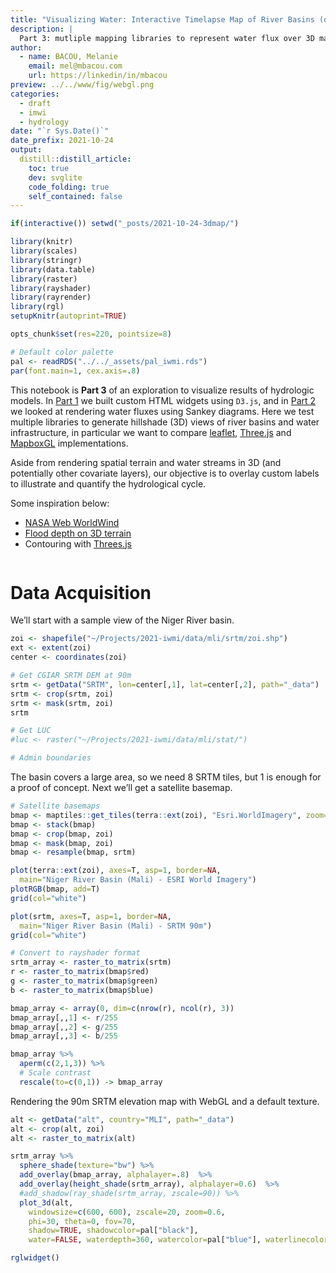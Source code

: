 ```yaml
---
title: "Visualizing Water: Interactive Timelapse Map of River Basins (draft)"
description: |
  Part 3: mutliple mapping libraries to represent water flux over 3D maps of river basins.
author:
  - name: BACOU, Melanie
    email: mel@mbacou.com
    url: https://linkedin/in/mbacou
preview: ../../www/fig/webgl.png
categories:
  - draft
  - imwi
  - hydrology
date: "`r Sys.Date()`"
date_prefix: 2021-10-24
output:
  distill::distill_article:
    toc: true
    dev: svglite
    code_folding: true
    self_contained: false
---
```


```r

if(interactive()) setwd("_posts/2021-10-24-3dmap/")

library(knitr)
library(scales)
library(stringr)
library(data.table)
library(raster)
library(rayshader)
library(rayrender)
library(rgl)
setupKnitr(autoprint=TRUE)

opts_chunk$set(res=220, pointsize=8)

# Default color palette
pal <- readRDS("../../_assets/pal_iwmi.rds")
par(font.main=1, cex.axis=.8)

```


This notebook is **Part 3** of an exploration to visualize results of hydrologic models. In [Part 1](../2021-10-16-svg/) we built custom HTML widgets using `D3.js`, and in [Part 2](../2021-10-12-highcharts/) we looked at rendering water fluxes using Sankey diagrams. Here we test multiple libraries to generate hillshade (3D) views of river basins and water infrastructure, in particular we want to compare [leaflet](https://leafletjs.com/), [Three.js](https://threejs.org/) and [MapboxGL](https://docs.mapbox.com/mapbox-gl-js/example/) implementations.

Aside from rendering spatial terrain and water streams in 3D (and potentially other covariate layers), our objective is to overlay custom labels to illustrate and quantify the hydrological cycle.

Some inspiration below:

- [NASA Web WorldWind](https://worldwind.arc.nasa.gov/web/examples/#anchor)
- [Flood depth on 3D terrain](https://observablehq.com/@sw1227/flood-depth-map-on-3d-terrain?collection=@sw1227/geo)
- Contouring with [Threes.js](https://observablehq.com/@sw1227/contoured-mountainious-terrai-3d?collection=@sw1227/3d)


```r


```



# Data Acquisition

We'll start with a sample view of the Niger River basin.


```r

zoi <- shapefile("~/Projects/2021-iwmi/data/mli/srtm/zoi.shp")
ext <- extent(zoi)
center <- coordinates(zoi)

# Get CGIAR SRTM DEM at 90m
srtm <- getData("SRTM", lon=center[,1], lat=center[,2], path="_data")
srtm <- crop(srtm, zoi)
srtm <- mask(srtm, zoi)
srtm

# Get LUC
#luc <- raster("~/Projects/2021-iwmi/data/mli/stat/")

# Admin boundaries

```

The basin covers a large area, so we need 8 SRTM tiles, but 1 is enough for a proof of concept. Next we'll get a satellite basemap.

```r

# Satellite basemaps
bmap <- maptiles::get_tiles(terra::ext(zoi), "Esri.WorldImagery", zoom=12)
bmap <- stack(bmap)
bmap <- crop(bmap, zoi)
bmap <- mask(bmap, zoi)
bmap <- resample(bmap, srtm)

plot(terra::ext(zoi), axes=T, asp=1, border=NA, 
  main="Niger River Basin (Mali) - ESRI World Imagery")
plotRGB(bmap, add=T)
grid(col="white")

plot(srtm, axes=T, asp=1, border=NA, 
  main="Niger River Basin (Mali) - SRTM 90m")
grid(col="white")

# Convert to rayshader format
srtm_array <- raster_to_matrix(srtm)
r <- raster_to_matrix(bmap$red)
g <- raster_to_matrix(bmap$green)
b <- raster_to_matrix(bmap$blue)

bmap_array <- array(0, dim=c(nrow(r), ncol(r), 3))
bmap_array[,,1] <- r/255
bmap_array[,,2] <- g/255
bmap_array[,,3] <- b/255

bmap_array %>%
  aperm(c(2,1,3)) %>%
  # Scale contrast
  rescale(to=c(0,1)) -> bmap_array

```

Rendering the 90m SRTM elevation map with WebGL and a default texture.

```r

alt <- getData("alt", country="MLI", path="_data")
alt <- crop(alt, zoi)
alt <- raster_to_matrix(alt)

srtm_array %>%
  sphere_shade(texture="bw") %>%
  add_overlay(bmap_array, alphalayer=.8)  %>%
  add_overlay(height_shade(srtm_array), alphalayer=0.6)  %>%
  #add_shadow(ray_shade(srtm_array, zscale=90)) %>%
  plot_3d(alt,
    windowsize=c(600, 600), zscale=20, zoom=0.6,
    phi=30, theta=0, fov=70,
    shadow=TRUE, shadowcolor=pal["black"],
    water=FALSE, waterdepth=360, watercolor=pal["blue"], waterlinecolor=pal["blue"]) 

rglwidget()

```
